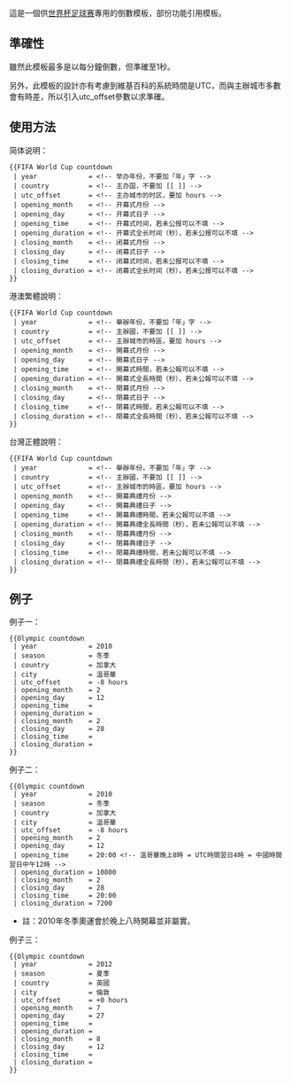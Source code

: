 這是一個供[[世界杯足球赛]]專用的倒數模板，部份功能引用{{T1|Countdown}}模板。

== 準確性 ==
雖然此模板最多是以每分鐘倒數，但準確至1秒。

另外，此模板的設計亦有考慮到維基百科的系統時間是UTC，而與主辦城市多數會有時差，所以引入utc_offset參數以求準確。

== 使用方法 ==
;简体说明：
<pre>
{{FIFA World Cup countdown
 | year             = <!-- 举办年份，不要加「年」字 -->
 | country          = <!-- 主办国，不要加 [[ ]] -->
 | utc_offset       = <!-- 主办城市的时区，要加 hours -->
 | opening_month    = <!-- 开幕式月份 -->
 | opening_day      = <!-- 开幕式日子 -->
 | opening_time     = <!-- 开幕式时间，若未公报可以不填 -->
 | opening_duration = <!-- 开幕式全长时间（秒），若未公报可以不填 -->
 | closing_month    = <!-- 闭幕式月份 -->
 | closing_day      = <!-- 闭幕式日子 -->
 | closing_time     = <!-- 闭幕式时间，若未公报可以不填 -->
 | closing_duration = <!-- 闭幕式全长时间（秒），若未公报可以不填 -->
}}
</pre>

;港澳繁體說明：
<pre>
{{FIFA World Cup countdown
 | year             = <!-- 舉辦年份，不要加「年」字 -->
 | country          = <!-- 主辦國，不要加 [[ ]] -->
 | utc_offset       = <!-- 主辦城市的時區，要加 hours -->
 | opening_month    = <!-- 開幕式月份 -->
 | opening_day      = <!-- 開幕式日子 -->
 | opening_time     = <!-- 開幕式時間，若未公報可以不填 -->
 | opening_duration = <!-- 開幕式全長時間（秒），若未公報可以不填 -->
 | closing_month    = <!-- 閉幕式月份 -->
 | closing_day      = <!-- 閉幕式日子 -->
 | closing_time     = <!-- 閉幕式時間，若未公報可以不填 -->
 | closing_duration = <!-- 閉幕式全長時間（秒），若未公報可以不填 -->
}}
</pre>

;台灣正體說明：
<pre>
{{FIFA World Cup countdown
 | year             = <!-- 舉辦年份，不要加「年」字 -->
 | country          = <!-- 主辦國，不要加 [[ ]] -->
 | utc_offset       = <!-- 主辦城市的時區，要加 hours -->
 | opening_month    = <!-- 開幕典禮月份 -->
 | opening_day      = <!-- 開幕典禮日子 -->
 | opening_time     = <!-- 開幕典禮時間，若未公報可以不填 -->
 | opening_duration = <!-- 開幕典禮全長時間（秒），若未公報可以不填 -->
 | closing_month    = <!-- 閉幕典禮月份 -->
 | closing_day      = <!-- 閉幕典禮日子 -->
 | closing_time     = <!-- 閉幕典禮時間，若未公報可以不填 -->
 | closing_duration = <!-- 閉幕典禮全長時間（秒），若未公報可以不填 -->
}}
</pre>

== 例子 ==
;例子一：
{{Olympic countdown
 | year             = 2010
 | season           = 冬季
 | country          = 加拿大
 | city             = 溫哥華
 | utc_offset       = -8 hours
 | opening_month    = 2
 | opening_day      = 12
 | opening_time     = 
 | opening_duration = 
 | closing_month    = 2
 | closing_day      = 28
 | closing_time     = 
 | closing_duration = 
}}
<pre>
{{Olympic countdown
 | year             = 2010
 | season           = 冬季
 | country          = 加拿大
 | city             = 溫哥華
 | utc_offset       = -8 hours
 | opening_month    = 2
 | opening_day      = 12
 | opening_time     = 
 | opening_duration = 
 | closing_month    = 2
 | closing_day      = 28
 | closing_time     = 
 | closing_duration = 
}}
</pre>

;例子二：
{{Olympic countdown
 | year             = 2010
 | season           = 冬季
 | country          = 加拿大
 | city             = 溫哥華
 | utc_offset       = -8 hours
 | opening_month    = 2
 | opening_day      = 12
 | opening_time     = 20:00
 | opening_duration = 10800
 | closing_month    = 2
 | closing_day      = 28
 | closing_time     = 19:00
 | closing_duration = 7200
}}
<pre>
{{Olympic countdown
 | year             = 2010
 | season           = 冬季
 | country          = 加拿大
 | city             = 溫哥華
 | utc_offset       = -8 hours
 | opening_month    = 2
 | opening_day      = 12
 | opening_time     = 20:00 <!-- 溫哥華晚上8時 = UTC時間翌日4時 = 中國時間翌日中午12時 -->
 | opening_duration = 10800
 | closing_month    = 2
 | closing_day      = 28
 | closing_time     = 20:00
 | closing_duration = 7200
</pre>
*註：2010年冬季奧運會於晚上八時開幕並非屬實。

;例子三：
{{Olympic countdown
 | year             = 2012
 | season           = 夏季
 | country          = 英國
 | city             = 倫敦
 | utc_offset       = +0 hours
 | opening_month    = 7
 | opening_day      = 27
 | opening_time     = 
 | opening_duration = 
 | closing_month    = 8
 | closing_day      = 12
 | closing_time     = 
 | closing_duration = 
}}
<pre>
{{Olympic countdown
 | year             = 2012
 | season           = 夏季
 | country          = 英國
 | city             = 倫敦
 | utc_offset       = +0 hours
 | opening_month    = 7
 | opening_day      = 27
 | opening_time     = 
 | opening_duration = 
 | closing_month    = 8
 | closing_day      = 12
 | closing_time     = 
 | closing_duration = 
}}
</pre>